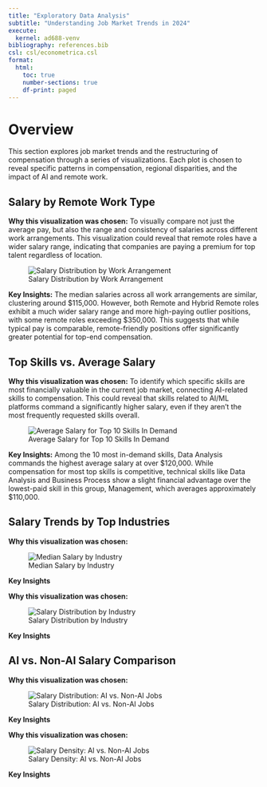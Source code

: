 ```yaml
---
title: "Exploratory Data Analysis"
subtitle: "Understanding Job Market Trends in 2024"
execute:
  kernel: ad688-venv
bibliography: references.bib
csl: csl/econometrica.csl
format: 
  html:
    toc: true
    number-sections: true
    df-print: paged
---
```


# Overview
This section explores job market trends and the restructuring of compensation through a series of visualizations. Each plot is chosen to reveal specific patterns in compensation, regional disparities, and the impact of AI and remote work.

## Salary by Remote Work Type

**Why this visualization was chosen:** 
To visually compare not just the average pay, but also the range and consistency of salaries across different work arrangements. This visualization could reveal that remote roles have a wider salary range, indicating that companies are paying a premium for top talent regardless of location.

![Salary Distribution by Work Arrangement](figures/salary_by_work_arrangement.png)

**Key Insights:**
The median salaries across all work arrangements are similar, clustering around $115,000. However, both Remote and Hybrid Remote roles exhibit a much wider salary range and more high-paying outlier positions, with some remote roles exceeding $350,000. This suggests that while typical pay is comparable, remote-friendly positions offer significantly greater potential for top-end compensation.

## Top Skills vs. Average Salary

**Why this visualization was chosen:**
To identify which specific skills are most financially valuable in the current job market, connecting AI-related skills to compensation. This could reveal that skills related to AI/ML platforms command a significantly higher salary, even if they aren't the most frequently requested skills overall.

![Average Salary for Top 10 Skills In Demand](figures/topskills_salary.png)

**Key Insights:**
Among the 10 most in-demand skills, Data Analysis commands the highest average salary at over $120,000. While compensation for most top skills is competitive, technical skills like Data Analysis and Business Process show a slight financial advantage over the lowest-paid skill in this group, Management, which averages approximately $110,000.

## Salary Trends by Top Industries

**Why this visualization was chosen:**


![Median Salary by Industry](figures/median_salary_by_industry.png)

**Key Insights**

**Why this visualization was chosen:**

![Salary Distribution by Industry](figures/salary_distribution_by_industry.png)

**Key Insights**


## AI vs. Non-AI Salary Comparison 

**Why this visualization was chosen:**

![Salary Distribution: AI vs. Non-AI Jobs](figures/AI_v_nonAI_salary_KDE.png)

**Key Insights**


**Why this visualization was chosen:**

![Salary Density: AI vs. Non-AI Jobs](figures/AI_v_nonAI_salary_KDE.png)

**Key Insights**
